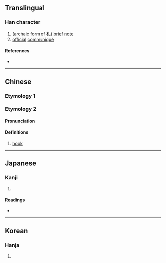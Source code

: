 {{also|箚}}
{{character info}}
==Translingual==

===Han character===
{{Han char|rn=18|rad=刀|as=10|sn=12|four=|canj=TRLN|ids=⿰荅刂}}

# (archaic form of [[札]]) [[brief]] [[note]]
# [[official]] [[communiqué]]

====References====
* {{Han ref|kx=0142.360|dkj=02113|dj=0323.050|hdz=10347.150|uh=5273|ud=21107}}

----

==Chinese==

===Etymology 1===
{{zh-see|札|v}}

===Etymology 2===

{{zh-forms}}

====Pronunciation====
{{zh-pron
|m=dá
|m-s=
|c=
|c-t=
|g=
|h=pfs=
|j=
|md=
|mn=
|mn-t=
|w=
|x=
|mc=y
|oc=y
|cat=n
}}

====Definitions====
{{zh-hanzi}}

# [[hook]]

----

==Japanese==

===Kanji===
{{ja-kanji|grade=|rs=刀10}}

# {{rfdef|ja|sort=刀10}}

====Readings====
* {{ja-readings
|goon=とう<とふ
|kanon=とう<たふ
|kun=かぎ, かま, さ-す}}

----

==Korean==

===Hanja===
{{ko-hanja|hangeul=차|rv=cha|mr=ch'a}}

# {{rfdef|ko|sort=刀10}}